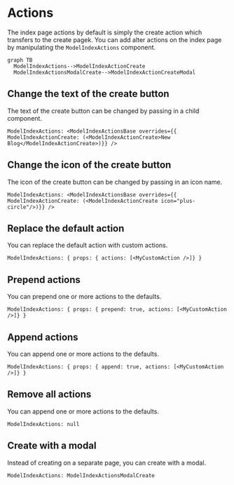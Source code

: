 # Actions

The index page actions by default is simply the create action which transfers to the create pagek. You can add alter actions on the index page by manipulating the `ModelIndexActions` component.

```mermaid
graph TB
  ModelIndexActions-->ModelIndexActionCreate
  ModelIndexActionsModalCreate-->ModelIndexActionCreateModal
```

## Change the text of the create button

The text of the create button can be changed by passing in a child component.

```rhinoconfig title="src/rhino.config.js" levels=global,model
ModelIndexActions: <ModelIndexActionsBase overrides={{ ModelIndexActionCreate: (<ModelIndexActionCreate>New Blog</ModelIndexActionCreate>)}} />
```

## Change the icon of the create button

The icon of the create button can be changed by passing in an icon name.

```rhinoconfig title="src/rhino.config.js" levels=global,model
ModelIndexActions: <ModelIndexActionsBase overrides={{ ModelIndexActionCreate: (<ModelIndexActionCreate icon="plus-circle"/>)}} />
```

## Replace the default action

You can replace the default action with custom actions.

```rhinoconfig title="src/rhino.config.js" levels=global,model
ModelIndexActions: { props: { actions: [<MyCustomAction />]} }
```

## Prepend actions

You can prepend one or more actions to the defaults.

```rhinoconfig title="src/rhino.config.js" levels=global,model
ModelIndexActions: { props: { prepend: true, actions: [<MyCustomAction />]} }
```

## Append actions

You can append one or more actions to the defaults.

```rhinoconfig title="src/rhino.config.js" levels=global,model
ModelIndexActions: { props: { append: true, actions: [<MyCustomAction />]} }
```

## Remove all actions

You can append one or more actions to the defaults.

```rhinoconfig title="src/rhino.config.js" levels=global,model
ModelIndexActions: null
```

## Create with a modal

Instead of creating on a separate page, you can create with a modal.

```rhinoconfig title="src/rhino.config.js" levels=global,model
ModelIndexActions: ModelIndexActionsModalCreate
```
